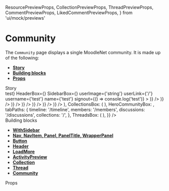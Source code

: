   ResourcePreviewProps,
  CollectionPreviewProps,
  ThreadPreviewProps,
  CommentPreviewProps,
  LikedCommentPreviewProps,
} from 'ui/mock/previews'

<Meta title="Pages|Community" component={Community} />

# Community

The `Community` page displays a single MoodleNet community. It is made up of the following:

- **[Story](#story)**
- **[Building blocks](#modules)**
- **[Props](#props)**

<div id="story">Story</div>

<Preview>
  <Story name="community page">
    <WithSidebar
      SearchBox={<h1>test</h1>}
      HeaderBox={<MainHeader {...getMainHeaderProps()} />}
      SidebarBox={<Sidebar {...useGetSidebarProps()} />}
      userImage={'string'}
      userLink={'/'}
      username={'test'}
      name={'test'}
      signout={() => console.log('test')}
    >
      <Community
        {...{
          isJoined: true,
          communityName: 'OER licensing',
          newThreadFormik: useToggleFormik(),
          loadMoreActivities: useGetLoadMoreProps(),
          loadMoreCollections: useGetLoadMoreProps(),
          loadMoreThreads: useGetLoadMoreProps(),
          ActivitiesBox: (
            <React.Fragment>
              <ActivityPreview
                {...activityPreviewProps('Added a link', <Resource {...ResourcePreviewProps()} />)}
              />
              <ActivityPreview
                {...activityPreviewProps(
                  'Uploaded a resource',
                  <Resource {...ResourcePreviewProps('license', 'pdf')} />
                )}
              />
              <ActivityPreview
                {...activityPreviewProps(
                  'Created a comment',
                  <Comment {...CommentPreviewProps()} />
                )}
              />
              <ActivityPreview
                {...activityPreviewProps(
                  'Created a comment',
                  <Comment {...CommentPreviewProps()} />
                )}
              />
              <ActivityPreview
                {...activityPreviewProps(
                  'Like a comment',
                  <LikedComment {...LikedCommentPreviewProps()} />
                )}
              />
              <ActivityPreview
                {...activityPreviewProps(
                  'Created a comment',
                  <Comment {...CommentPreviewProps()} />
                )}
              />
              <ActivityPreview
                {...activityPreviewProps(
                  'Created a comment',
                  <Comment {...CommentPreviewProps()} />
                )}
              />
            </React.Fragment>
          ),
          CollectionsBox: (
            <React.Fragment>
              <Box sx={{ marginBottom: 0 }}>
                <Collection
                  {...CollectionPreviewProps(
                    'a new collection name',
                    true,
                    'https://linktoimage',
                    'a description of the collection'
                  )}
                />
              </Box>
              <Box sx={{ marginBottom: 0 }}>
                <Collection
                  {...CollectionPreviewProps(
                    'a new collection name',
                    true,
                    'https://linktoimage',
                    'a description of the collection'
                  )}
                />
              </Box>
              <Box sx={{ marginBottom: 0 }}>
                <Collection {...CollectionPreviewProps()} />
              </Box>
              <Box sx={{ marginBottom: 0 }}>
                <Collection {...CollectionPreviewProps()} />
              </Box>
              <Box sx={{ marginBottom: 0 }}>
                <Collection {...CollectionPreviewProps()} />
              </Box>
              <Box sx={{ marginBottom: 0 }}>
                <Collection {...CollectionPreviewProps()} />
              </Box>
            </React.Fragment>
          ),
          HeroCommunityBox: <HeroCommunity {...useGetHeroCommunityProps(true)} />,
          tabPaths: {
            timeline: '/timeline',
            members: '/members',
            discussions: '/discussions',
            collections: '/',
          },
          ThreadsBox: (
            <React.Fragment>
              <Box mx={2} mb={2}>
                <Thread {...ThreadPreviewProps()} />
              </Box>
              <Box mx={2} mb={2}>
                <Thread {...ThreadPreviewProps()} />
              </Box>
              <Box mx={2} mb={2}>
                <Thread {...ThreadPreviewProps()} />
              </Box>
              <Box mx={2} mb={2}>
                <Thread {...ThreadPreviewProps()} />
              </Box>
              <Box mx={2} mb={2}>
                <Thread {...ThreadPreviewProps()} />
              </Box>
              <Box mx={2} mb={2}>
                <Thread {...ThreadPreviewProps()} />
              </Box>
            </React.Fragment>
          ),
        }}
      />
    </WithSidebar>
  </Story>
</Preview>

<div id="modules">Building blocks</div>

- **[WithSidebar](#)**
- **[Nav, NavItem, Panel, PanelTitle, WrapperPanel](#)**
- **[Button](#)**
- **[Header](#)**
- **[LoadMore](#)**
- **[ActivityPreview](#)**
- **[Collection](#)**
- **[Thread](#)**
- **[Community](#)**

<div id="props">Props</div>

<Props of={Community} />
